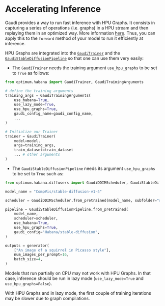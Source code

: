 <!---
Copyright 2022 The HuggingFace Team. All rights reserved.

Licensed under the Apache License, Version 2.0 (the "License");
you may not use this file except in compliance with the License.
You may obtain a copy of the License at

    http://www.apache.org/licenses/LICENSE-2.0

Unless required by applicable law or agreed to in writing, software
distributed under the License is distributed on an "AS IS" BASIS,
WITHOUT WARRANTIES OR CONDITIONS OF ANY KIND, either express or implied.
See the License for the specific language governing permissions and
limitations under the License.
-->

# Accelerating Inference

Gaudi provides a way to run fast inference with HPU Graphs.
It consists in capturing a series of operations (i.e. graphs) in a HPU stream and then replaying them in an optimized way.
More information [here](https://docs.habana.ai/en/latest/PyTorch/Inference_on_Gaudi/Inference_using_HPU_Graphs/Inference_using_HPU_Graphs.html).
Thus, you can apply this to the `forward` method of your model to run it efficiently at inference.

HPU Graphs are integrated into the [`GaudiTrainer`](https://huggingface.co/docs/optimum/habana/package_reference/trainer) and the [`GaudiStableDiffusionPipeline`](https://huggingface.co/docs/optimum/habana/package_reference/stable_diffusion_pipeline) so that one can use them very easily:
- The `GaudiTrainer` needs the training argument `use_hpu_graphs` to be set to `True` as follows:
```python
from optimum.habana import GaudiTrainer, GaudiTrainingArguments

# define the training arguments
training_args = GaudiTrainingArguments(
    use_habana=True,
    use_lazy_mode=True,
    use_hpu_graphs=True,
    gaudi_config_name=gaudi_config_name,
    ...
)

# Initialize our Trainer
trainer = GaudiTrainer(
    model=model,
    args=training_args,
    train_dataset=train_dataset
    ... # other arguments
)
```
- The `GaudiStableDiffusionPipeline` needs its argument `use_hpu_graphs` to be set to `True` such as:
```python
from optimum.habana.diffusers import GaudiDDIMScheduler, GaudiStableDiffusionPipeline

model_name = "CompVis/stable-diffusion-v1-4"

scheduler = GaudiDDIMScheduler.from_pretrained(model_name, subfolder="scheduler")

pipeline = GaudiStableDiffusionPipeline.from_pretrained(
    model_name,
    scheduler=scheduler,
    use_habana=True,
    use_hpu_graphs=True,
    gaudi_config="Habana/stable-diffusion",
)

outputs = generator(
    ["An image of a squirrel in Picasso style"],
    num_images_per_prompt=16,
    batch_size=4,
)
```

Models that run partially on CPU may not work with HPU Graphs.
In that case, inference should be run in lazy mode (`use_lazy_mode=True` and `use_hpu_graphs=False`).

<Tip warning={true}>

With HPU Graphs and in lazy mode, the first couple of training iterations may be slower due to graph compilations.

</Tip>
